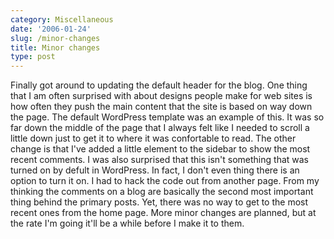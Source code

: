 ```yaml
---
category: Miscellaneous
date: '2006-01-24'
slug: /minor-changes
title: Minor changes
type: post
---
```



Finally got around to updating the default header for the blog. One
thing that I am often surprised with about designs people make for
web sites is how often they push the main content that the site is
based on way down the page. The default WordPress template was an
example of this. It was so far down the middle of the page that I
always felt like I needed to scroll a little down just to get it to
where it was confortable to read. The other change is that I've
added a little element to the sidebar to show the most recent
comments. I was also surprised that this isn't something that was
turned on by defult in WordPress. In fact, I don't even thing there
is an option to turn it on. I had to hack the code out from another
page. From my thinking the comments on a blog are basically the
second most important thing behind the primary posts. Yet, there
was no way to get to the most recent ones from the home page. More
minor changes are planned, but at the rate I'm going it'll be a
while before I make it to them.